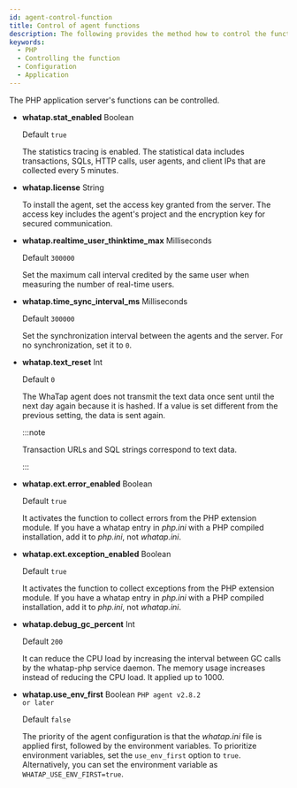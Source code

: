 ```yaml
---
id: agent-control-function
title: Control of agent functions
description: The following provides the method how to control the functions of the application server.
keywords:
  - PHP
  - Controlling the function
  - Configuration
  - Application
---
```


The PHP application server's functions can be controlled.

- **whatap.stat_enabled** <span class='type'>Boolean</span>

  Default `true`

  The statistics tracing is enabled. The statistical data includes transactions, SQLs, HTTP calls, user agents, and client IPs that are collected every 5 minutes.

- **whatap.license** <span class='type'>String</span>

  To install the agent, set the access key granted from the server. The access key includes the agent's project and the encryption key for secured communication.

- **whatap.realtime_user_thinktime_max** <span class='type'>Milliseconds</span>

  Default `300000`

  Set the maximum call interval credited by the same user when measuring the number of real-time users.

- **whatap.time_sync_interval_ms** <span class='type'>Milliseconds</span>

  Default `300000`

  Set the synchronization interval between the agents and the server. For no synchronization, set it to `0`.

- **whatap.text_reset** <span class='type'>Int</span>

  Default `0`

  The WhaTap agent does not transmit the text data once sent until the next day again because it is hashed. If a value is set different from the previous setting, the data is sent again.

  :::note

  Transaction URLs and SQL strings correspond to text data.

  :::

- **whatap.ext.error_enabled** <span class='type'>Boolean</span>

  Default `true`

  It activates the function to collect errors from the PHP extension module. If you have a whatap entry in _php.ini_ with a PHP compiled installation, add it to _php.ini_, not _whatap.ini_.


<Phprestartapply />

- **whatap.ext.exception_enabled** <span class='type'>Boolean</span>

  Default `true`

  It activates the function to collect exceptions from the PHP extension module. If you have a whatap entry in _php.ini_ with a PHP compiled installation, add it to _php.ini_, not _whatap.ini_.

<Phprestartapply />

- **whatap.debug_gc_percent** <span class='type'>Int</span>

  Default `200`

  It can reduce the CPU load by increasing the interval between GC calls by the whatap-php service daemon. The memory usage increases instead of reducing the CPU load. It applied up to 1000.

- **whatap.use_env_first** <span class='type'>Boolean</span> <code className="my">PHP agent v2.8.2 or later</code>

  Default `false`

  The priority of the agent configuration is that the _whatap.ini_ file is applied first, followed by the environment variables. To prioritize environment variables, set the `use_env_first` option to `true`. Alternatively, you can set the environment variable as `WHATAP_USE_ENV_FIRST=true`.
